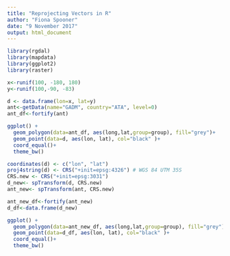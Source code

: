 ```yaml
---
title: "Reprojecting Vectors in R"
author: "Fiona Spooner"
date: "9 November 2017"
output: html_document
---
```


```r
library(rgdal)
library(mapdata)
library(ggplot2)
library(raster)
```

```r
x<-runif(100, -180, 180)
y<-runif(100,-90, -83)
```

```r
d <- data.frame(lon=x, lat=y)
ant<-getData(name="GADM", country="ATA", level=0)
ant_df<-fortify(ant)
```

```r
ggplot() + 
  geom_polygon(data=ant_df, aes(long,lat,group=group), fill="grey")+
  geom_point(data=d, aes(lon, lat), col="black" )+
  coord_equal()+
  theme_bw()
```

```r
coordinates(d) <- c("lon", "lat")
proj4string(d) <- CRS("+init=epsg:4326") # WGS 84 UTM 35S
CRS.new <- CRS("+init=epsg:3031")
d_new<- spTransform(d, CRS.new)
ant_new<- spTransform(ant, CRS.new)
```

```r
ant_new_df<-fortify(ant_new)
d_df<-data.frame(d_new)
```

```r
ggplot() + 
  geom_polygon(data=ant_new_df, aes(long,lat,group=group), fill="grey")+
  geom_point(data=d_df, aes(lon, lat), col="black" )+
  coord_equal()+
  theme_bw()

```

